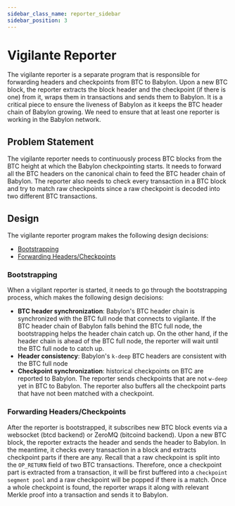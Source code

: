 ```yaml
---
sidebar_class_name: reporter_sidebar
sidebar_position: 3
---
```


# Vigilante Reporter

The vigilante reporter is a separate program that is responsible for forwarding headers and checkpoints from BTC to Babylon.
Upon a new BTC block, the reporter extracts the block header and the checkpoint (if there is one) from it, wraps them in transactions and sends them to Babylon.
It is a critical piece to ensure the liveness of Babylon as it keeps the BTC header chain of Babylon growing.
We need to ensure that at least one reporter is working in the Babylon network.

## Problem Statement

The vigilante reporter needs to continuously process BTC blocks from the BTC height at which the Babylon checkpointing starts.
It needs to forward all the BTC headers on the canonical chain to feed the BTC header chain of Babylon.
The reporter also needs to check every transaction in a BTC block and try to match raw checkpoints since a raw checkpoint is decoded into two different BTC transactions.

## Design

The vigilante reporter program makes the following design decisions:

- [Bootstrapping](#bootstrapping)
- [Forwarding Headers/Checkpoints](#forwarding-headerscheckpoints)

### Bootstrapping

When a vigilant reporter is started, it needs to go through the bootstrapping process, which makes the following design decisions:

- **BTC header synchronization**: Babylon's BTC header chain is synchronized with the BTC full node that connects to vigilante.
If the BTC header chain of Babylon falls behind the BTC full node, the bootstrapping helps the header chain catch up.
On the other hand, if the header chain is ahead of the BTC full node, the reporter will wait until the BTC full node to catch up.
- **Header consistency**: Babylon's `k-deep` BTC headers are consistent with the BTC full node
- **Checkpoint synchronization**: historical checkpoints on BTC are reported to Babylon.
The reporter sends checkpoints that are not `w-deep` yet in BTC to Babylon.
The reporter also buffers all the checkpoint parts that have not been matched with a checkpoint.

### Forwarding Headers/Checkpoints

After the reporter is bootstrapped, it subscribes new BTC block events via a websocket (btcd backend) or ZeroMQ (bitcoind backend).
Upon a new BTC block, the reporter extracts the header and sends the header to Babylon.
In the meantime, it checks every transaction in a block and extracts checkpoint parts if there are any.
Recall that a raw checkpoint is split into the `OP_RETURN` field of two BTC transactions.
Therefore, once a checkpoint part is extracted from a transaction, it will be first buffered into a `checkpoint segment pool` and a raw checkpoint will be popped if there is a match. 
Once a whole checkpoint is found, the reporter wraps it along with relevant Merkle proof into a transaction and sends it to Babylon.
